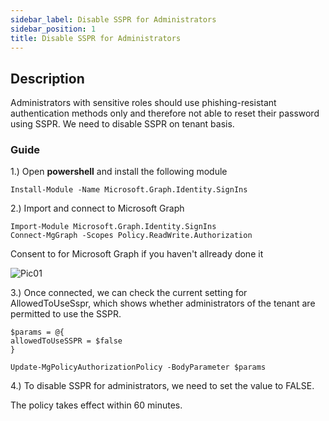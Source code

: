 ```yaml
---
sidebar_label: Disable SSPR for Administrators
sidebar_position: 1
title: Disable SSPR for Administrators
---
```


## Description

Administrators with sensitive roles should use phishing-resistant authentication methods only and therefore not able to reset their password using SSPR.
We need to disable SSPR on tenant basis.

### Guide

1.) Open **powershell** and install the following module
```
Install-Module -Name Microsoft.Graph.Identity.SignIns
```

2.) Import and connect to Microsoft Graph
```
Import-Module Microsoft.Graph.Identity.SignIns
Connect-MgGraph -Scopes Policy.ReadWrite.Authorization
```

Consent to for Microsoft Graph if you haven't allready done it

![Pic01](/img/block-msol-powershell-access/Pic01.png)

3.) Once connected, we can check the current setting for AllowedToUseSspr, which shows whether administrators of the tenant are permitted to use the SSPR.
```
$params = @{
allowedToUseSSPR = $false
}

Update-MgPolicyAuthorizationPolicy -BodyParameter $params
```

4.) To disable SSPR for administrators, we need to set the value to FALSE.

The policy takes effect within 60 minutes.